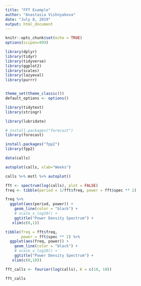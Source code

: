 ```yaml
---
title: "FFT Example"
author: "Anastasia Vishnyakova"
date: "July 8, 2019"
output: html_document
---
```


```r
knitr::opts_chunk$set(echo = TRUE)
options(scipen=999)

library(dplyr)
library(tidyr)
library(tidyverse)
library(ggplot2)
library(scales)
library(lazyeval)
library(purrr)


theme_set(theme_classic())
default_options <- options()

library(tidytext)
library(stringr)

library(lubridate)
```


```r
# install.packages("forecast")
library(forecast)

install.packages("fpp2")
library(fpp2)
```


```r
data(calls)
```


```r
autoplot(calls, xlab="Weeks")
```

```r
calls %>% mstl %>% autoplot()
```




```r
fft <- spectrum(log(calls), plot = FALSE)
freq <- tibble(period = 1/fft$freq, power = fft$spec ** 2)

freq %>%
  ggplot(aes(period, power)) +
    geom_line(color = "black") +
    # scale_x_log10() +
    ggtitle("Power Density Spectrum") +
   xlim(c(0,1))

```


```r
tibble(freq = fft$freq, 
       power = fft$spec ** 2) %>%
  ggplot(aes(freq, power)) +
    geom_line(color = "black") +
    # scale_x_log10() +
    ggtitle("Power Density Spectrum") +
   xlim(c(0,10))
```



```r
fft_calls <- fourier(log(calls), K = c(10, 10))

fft_calls
```




